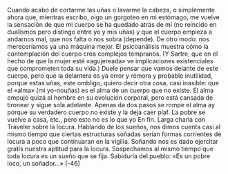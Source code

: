 Cuando acabo de cortarme las uñas o lavarme la cabeza, o simplemente ahora
que, mientras escribo, oigo un gorgoteo en mi estómago, me vuelve la sensación
de que mi cuerpo se ha quedado atrás de mí (no reincido en dualismos pero
distingo entre yo y mis uñas) y que el cuerpo empieza a andarnos mal, que nos
falta o nos sobra (depende).
De otro modo: nos mereceríamos ya una máquina mejor. El psicoanálisis
muestra cómo la contemplación del cuerpo crea complejos tempranos. (Y Sartre,
que en el hecho de que la mujer esté «agujereada» ve implicaciones existenciales
que comprometen toda su vida.) Duele pensar que vamos delante de este cuerpo,
pero que la delantera es ya error y rémora y probable inutilidad, porque estas
uñas, este ombligo, quiero decir otra cosa, casi inasible: que el «alma» (mi yo-nouñas) es el alma de un cuerpo que no existe. El alma empujó quizá al hombre en
su evolución corporal, pero está cansada de tironear y sigue sola adelante.
Apenas da dos pasos se rompe el alma ay porque su verdadero cuerpo no existe
y la deja caer plaf.
La pobre se vuelve a casa, etc., pero esto no es lo que yo En fin.
Larga charla con Traveler sobre la locura. Hablando de los sueños, nos dimos
cuenta casi al mismo tiempo que ciertas estructuras soñadas serían formas
corrientes de locura a poco que continuaran en la vigilia. Soñando nos es dado
ejercitar gratis nuestra aptitud para la locura. Sospechamos al mismo tiempo que
toda locura es un sueño que se fija. Sabiduría del pueblo: «Es un pobre loco, un
soñador...»
(-46)
